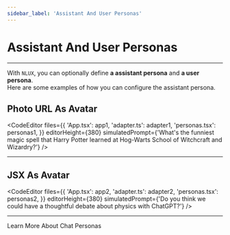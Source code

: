 ```yaml
---
sidebar_label: 'Assistant And User Personas'
---
```






# Assistant And User Personas

---

With `NLUX`, you can optionally define **a assistant persona** and **a user persona**.<br />
Here are some examples of how you can configure the assistant persona.

## Photo URL As Avatar

<CodeEditor
    files={{
        'App.tsx': app1,
        'adapter.ts': adapter1,
        'personas.tsx': personas1,
    }}
    editorHeight={380}
    simulatedPrompt={'What\'s the funniest magic spell that Harry Potter learned at Hog-Warts School of Witchcraft and Wizardry?'}
/>

---

## JSX As Avatar

<CodeEditor
    files={{
        'App.tsx': app2,
        'adapter.ts': adapter2,
        'personas.tsx': personas2,
    }}
    editorHeight={380}
    simulatedPrompt={'Do you think we could have a thoughtful debate about physics with ChatGPT?'}
/>

---

<Link className="button button--secondary" to="/learn/chat-personas">Learn More About Chat Personas</Link>

